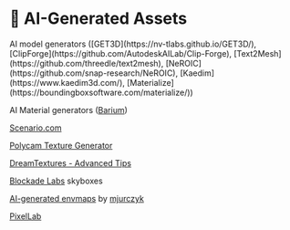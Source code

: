 
# 🦾 AI-Generated Assets

<Todo>
AI model generators ([GET3D](https://nv-tlabs.github.io/GET3D/), [ClipForge](https://github.com/AutodeskAILab/Clip-Forge), [Text2Mesh](https://github.com/threedle/text2mesh), [NeROIC](https://github.com/snap-research/NeROIC), [Kaedim](https://www.kaedim3d.com/), [Materialize](https://boundingboxsoftware.com/materialize/))

AI Material generators ([Barium](https://barium.ai/))

[Scenario.com](https://www.scenario.com)

[Polycam Texture Generator](https://poly.cam/material-generator)

[DreamTextures - Advanced Tips](https://hubs.mozilla.com/labs/dreamtextures-advanced-tips/)

[Blockade Labs](https://skybox.blockadelabs.com/) skyboxes

[AI-generated envmaps](https://env-ai.vercel.app/) by [mjurczyk](https://x.com/thefrontendcat)

[PixelLab](https://www.pixellab.ai/)

</Todo>
